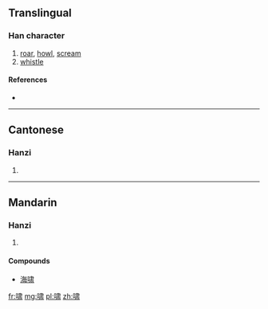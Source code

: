 {{also|嘯}}
==Translingual==

===Han character===
{{Han char|rn=30|rad=口|as=08|sn=11|four=|canj=口中X (RLX), X口中X (XRLX)|ids=⿰[[口]][[肃]]}}

# [[roar]], [[howl]], [[scream]]
# [[whistle]]

====References====
* {{Han ref|kx=0196.261|hdz=10647.030|uh=5578|ud=21880}}

----

==Cantonese==

===Hanzi===
{{yue-hanzi|jyut=siu3|y=siu3|tra=嘯}}

# {{defn|lang=yue|sort=口08}}

----

==Mandarin==

===Hanzi===
{{cmn-hanzi|tra=嘯|pin=[[xiào]] ([[xiao4]]), [[kā]] ([[ka1]])|wg=hsiao<sup>4</sup>, k'a<sup>1</sup>}}

# {{defn|lang=cmn|sort=口08}}

====Compounds====
* [[海啸]]

[[fr:啸]]
[[mg:啸]]
[[pl:啸]]
[[zh:啸]]